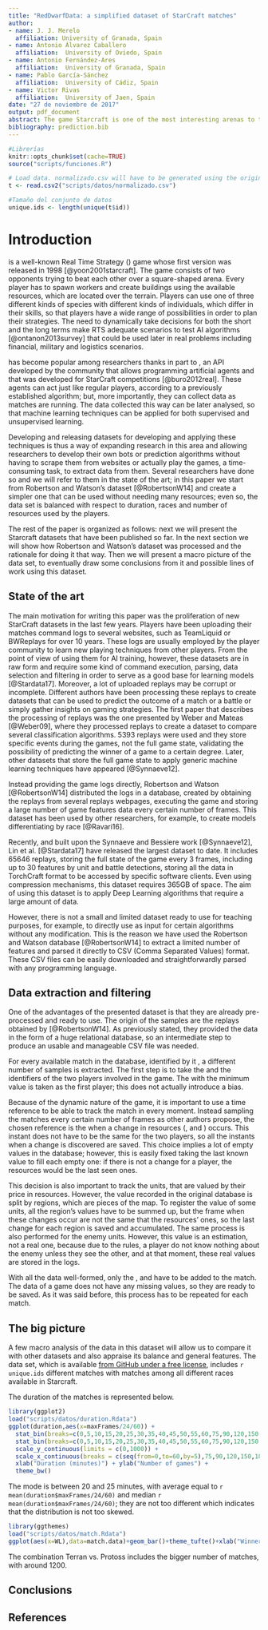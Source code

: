 ```yaml
---
title: "RedDwarfData: a simplified dataset of StarCraft matches"
author: 
- name: J. J. Merelo
  affiliation: University of Granada, Spain
- name: Antonio Álvarez Caballero
  affiliation:  University of Oviedo, Spain
- name: Antonio Fernández-Ares
  affiliation:  University of Granada, Spain
- name: Pablo García-Sánchez
  affiliation:  University of Cádiz, Spain
- name: Victor Rivas
  affiliation:  University of Jaen, Spain
date: "27 de noviembre de 2017"
output: pdf_document
abstract: The game Starcraft is one of the most interesting arenas to test new machine learning and computational intelligence techniques; however, StarCraft matches take a long time and creating a good dataset for training can be hard. Besides, analyzing match logs to extract the main characteristics can also be done in many different ways to the point that extracting and processing data itself can take an inordinate amount of time and of course, depending on what you choose, can bias learning algorithms. In this paper we present a simplified dataset extracted from the set of matches published by Robinson and Watson, which we have called RedDwarfData, containing several thousand matches processed to frames, so that temporal studies can also be undertaken. This dataset is available from GitHub under a free license. An initial analysis and appraisal of these matches is also made. 
bibliography: prediction.bib
---
```


```r
#Librerías
knitr::opts_chunk$set(cache=TRUE)
source("scripts/funciones.R")

# Load data. normalizado.csv will have to be generated using the original files or downloaded from the release of this repo and placed in that directory
t <- read.csv2("scripts/datos/normalizado.csv")

#Tamaño del conjunto de datos
unique.ids <- length(unique(t$id))

```

# Introduction

\emph{StarCraft} is a well-known Real Time Strategy (\emph{RTS}) game whose first version was released in 1998 [@yoon2001starcraft]. The game consists of two opponents trying to beat each other over a square-shaped arena. Every player has to spawn workers and create buildings using the available resources, which are located over the terrain. Players can use one of three different kinds of species with different kinds of individuals, which differ in their skills, so that players have a wide range of possibilities in order to plan their strategies. The need to dynamically take decisions for both the short and the long terms make RTS adequate scenarios to test AI algorithms [@ontanon2013survey] that could be used later in real problems including financial, military and logistics scenarios. 

\emph{StarCraft} has become popular among researchers thanks in part to \emph{BWAPI}, an API developed by the community that allows programming artificial agents and that was developed for StarCraft competitions [@buro2012real]. These agents can act just like regular players, according to a previously established algorithm; but, more importantly, they can collect data as matches are running. The data collected this way can be later analysed, so that machine learning techniques can be applied for both supervised and unsupervised learning.

Developing and releasing datasets for developing and applying these techniques is thus a way of expanding research in this area and allowing researchers to develop their own bots or prediction algorithms without having to scrape them from websites or actually play the games, a time-consuming task, to extract data from them. Several researchers have done so and we will refer to them in the state of the art; in this paper we start from Robertson and Watson's dataset [@RobertsonW14] and create a simpler one that can be used without needing many resources; even so, the data set is balanced with respect to duration, races and number of resources used by the players. 

The rest of the paper is organized as follows: next we will present the Starcraft datasets that have been published so far. In the next section we will show how Robertson and Watson's dataset was processed and the rationale for doing it that way. Then we will present a macro picture of the data set, to eventually draw some conclusions from it and possible lines of work using this dataset.

## State of the art

The main motivation for writing this paper was the proliferation of new StarCraft datasets in the last few years. Players have been uploading their matches command logs to several websites, such as TeamLiquid \footnote{\url{http://www.teamliquid.net}} or BWReplays \footnote{\url{http://www.bwreplays.com}} for over 10 years. These logs are usually employed by the player community to learn new playing techniques from other players. From the point of view of using them for AI training, however, these datasets are in raw form and require some kind of command execution, parsing, data selection and filtering in order to serve as a good base for learning models [@Stardata17]. Moreover, a lot of uploaded replays may be corrupt or incomplete. Different authors have been processing these replays to create datasets that can be used to predict the outcome of a match or a battle or simply gather insights on gaming strategies. The first paper that describes the processing of replays was the one presented by Weber and Mateas [@Weber09], where they processed replays to create a dataset to compare several classification algorithms. 5393 replays were used and they store specific events during the games, not the full game state, validating the possibility of predicting the winner of a game to a certain degree. Later, other datasets that store the full game state to apply generic machine learning techniques have appeared [@Synnaeve12].

Instead providing the game logs directly, Robertson and Watson [@RobertsonW14] distributed the logs in a database, created by obtaining the replays from several replays webpages, executing the game and storing a large number of game features data every certain number of frames. This dataset has been used by other researchers, for example, to create models differentiating by race [@Ravari16].

Recently, and built upon the Synnaeve and Bessiere work [@Synnaeve12], Lin et al. [@Stardata17] have released the largest dataset to date. It includes 65646 replays, storing the full state of the game every 3 frames, including up to 30 features by unit and battle detections, storing all the data in TorchCraft format to be accessed by specific software clients. Even using compression mechanisms, this dataset requires 365GB of space. The aim of using this dataset is to apply Deep Learning algorithms that require a large amount of data.

However, there is not a small and limited dataset ready to use for teaching purposes, for example, to directly use as input for certain algorithms without any modification. This is the reason we have used the Robertson and Watson database [@RobertsonW14] to extract a limited number of features and parsed it directly to CSV (Comma Separated Values) format. These CSV files can be easily downloaded and straightforwardly parsed with any programming language. <!--PABLO: Any other ideas to justify our dataset?-->

## Data extraction and filtering

One of the advantages of the presented dataset is that they are already pre-processed and ready to use. The origin of the samples are the replays obtained by [@RobertsonW14]. As previously stated, they provided the data in the form of a huge relational database, so an intermediate step to produce an usable and manageable CSV file was needed. <!--A query which extract data from one single replay has been developed; it is explained on the lines below. A simple function which iterates over all the replays has been developed too, but the most difficult task is parsing individual replays. PABLO: these phrases do not add useful information--> 

For every available match in the database, identified by it \emph{ReplayID}, a different number of samples is extracted. The first step is to take the \emph{Duration} and the identifiers \emph{PlayerReplayID} of the two players involved in the game. The \emph{PlayerReplayID} with the minimum value is taken as the first player; this does not actually introduce a bias. <!-- Pablo: why? Is always the player 1? Because usually people upload the games if they win
Antonio: The dataset is nearly-balanced, so I think there is no problem here :)
-->

Because of the dynamic nature of the game, it is important to use a time reference to be able to track the match in every moment. Instead sampling the matches every certain number of frames as other authors propose, the chosen reference is the \emph{Frame} when a change in resources (\emph{Minerals}, \emph{Gas} and \emph{Supply}) occurs. This instant does not have to be the same for the two players, so all the instants when a change is discovered are saved. This choice implies a lot of empty values in the database; however, this is easily fixed taking the last known value to fill each empty one: if there is not a change for a player, the resources would be the last seen ones.

This decision is also important to track the units, that are valued by their price in resources. However, the value recorded in the original database is split by regions, which are pieces of the map. To register the value of some units, all the region's values have to be summed up, but the frame when these changes occur are not the same that the  resources' ones, so the last change for each region is saved and accumulated. <!--Pablo: I do not understand the last phrase
Antonio: Let 2000 be the current frame, because a gas change is performed. Maybe the changes in a region occurs in 1400 and 2300, so as 1400 is lower than 2000 (the reference), that is the frame selected to sum up.
--> The same process is also performed for the enemy units. However, this value is an estimation, not a real one, because due to the rules, a player do not know nothing about the enemy unless they see the other, and at that moment, these real values are stored in the logs. <!-- Antonio: I think this is important, it is an estimated value! But "they see the other" sounds strange... Pablo: yeah, sounds good, I added that they are also stored in the log at that moment. Could you explain the "region" concept? . Antonio: Done.-->

<!--These units values are also available at the enemy side: the estimation of the enemy values is recorded in the dataset, so the same process is also done for these records. Pablo: I don't know when to use the 's with some names, but I think it is only used when the name "possesses" the thing :P However, I summarized this paragraph above -->

With all the data well-formed, only the \emph{ReplayID}, \emph{Winner} and \emph{Duration} have to be added to the match. The data of a game does not have any missing values, so they are ready to be saved. As it was said before, this process has to be repeated for each match. 


## The big picture

A few macro analysis of the data in this dataset will allow us to compare it with other datasets and also appraise its balance and general features. The data set, which is available [from GitHub under a free license](https://github.com/analca3/StarCraft-winner-prediction/tree/master/data), includes `r unique.ids` different matches with matches among all different races available in Starcraft. 

The duration of the matches is represented below.

```r
library(ggplot2)
load("scripts/datos/duration.Rdata")
ggplot(duration,aes(x=maxFrames/24/60)) + 
  stat_bin(breaks=c(0,5,10,15,20,25,30,35,40,45,50,55,60,75,90,120,150,180),color="white") +
  stat_bin(breaks=c(0,5,10,15,20,25,30,35,40,45,50,55,60,75,90,120,150,180), geom="text", aes(label=..count..), vjust=-1.5) +
  scale_y_continuous(limits = c(0,1000)) + 
  scale_x_continuous(breaks = c(seq(from=0,to=60,by=5),75,90,120,150,180),minor_breaks = seq(from=0,to=165,by=5)) +
  xlab("Duration (minutes)") + ylab("Number of games") +
  theme_bw()
```


The mode is between 20 and 25 minutes, with average equal to `r mean(duration$maxFrames/24/60)` and median `r mean(duration$maxFrames/24/60)`; they are not too different which indicates that the distribution is not too skewed. 

```r
library(ggthemes)
load("scripts/datos/match.Rdata")
ggplot(aes(x=WL),data=match.data)+geom_bar()+theme_tufte()+xlab("Winner.Loser")
```
The combination Terran vs. Protoss includes the bigger number of matches, with around 1200.

<!-- Porcentaje de victorias de cada una de las razas -->


## Conclusions

## References